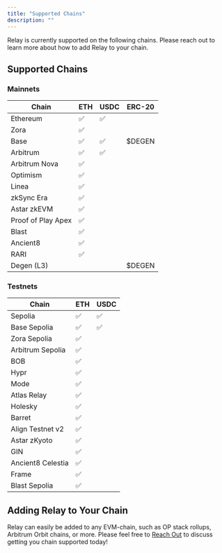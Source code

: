 ```yaml
---
title: "Supported Chains"
description: ""
---
```


Relay is currently supported on the following chains. Please reach out to learn more about how to add Relay to your chain.

## Supported Chains

### Mainnets

| Chain               | ETH | USDC | ERC-20 |
|---------------------|-----|------|--------|
| Ethereum            | ✅  | ✅   |    |
| Zora                | ✅  |       |   |
| Base                | ✅  | ✅   | $DEGEN |
| Arbitrum            | ✅  | ✅   |  |
| Arbitrum Nova       | ✅  |      |  |
| Optimism            | ✅  |      |  |
| Linea               | ✅  |      |  |
| zkSync Era          | ✅  |      |  |
| Astar zkEVM         | ✅  |      |  |
| Proof of Play Apex  | ✅  |      |  |
| Blast               | ✅  |      |  |
| Ancient8            | ✅  |      |  |
| RARI                | ✅  |      |  |
| Degen (L3)          |     |      |$DEGEN|
### Testnets

| Chain               | ETH | USDC |
|---------------------|-----|------|
| Sepolia             | ✅  | ✅   |
| Base Sepolia        | ✅  | ✅   |
| Zora Sepolia        | ✅  |      |
| Arbitrum Sepolia    | ✅  |      |
| BOB                 | ✅  |      |
| Hypr                | ✅  |      |
| Mode                | ✅  |      |
| Atlas Relay         | ✅  |      |
| Holesky             | ✅  |      |
| Barret              | ✅  |      |
| Align Testnet v2    | ✅  |      |
| Astar zKyoto        | ✅  |      |
| GIN                 | ✅  |      |
| Ancient8 Celestia   | ✅  |      |
| Frame               | ✅  |      |
| Blast Sepolia       | ✅  |      |

## Adding Relay to Your Chain

Relay can easily be added to any EVM-chain, such as OP stack rollups, Arbitrum Orbit chains, or more. Please feel free to [Reach Out](mailto:support@relay.link) to discuss getting you chain supported today!

